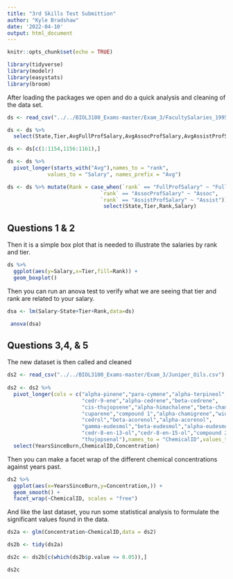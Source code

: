 ```yaml
---
title: "3rd Skills Test Submittion"
author: "Kyle Bradshaw"
date: '2022-04-10'
output: html_document
---
```


```r
knitr::opts_chunk$set(echo = TRUE)
```

```r
library(tidyverse)
library(modelr)
library(easystats)
library(broom)
```
After loading the packages we open and do a quick analysis and cleaning of the data set.
```r
ds <- read_csv("../../BIOL3100_Exams-master/Exam_3/FacultySalaries_1995.csv")

ds <- ds %>% 
  select(State,Tier,AvgFullProfSalary,AvgAssocProfSalary,AvgAssistProfSalary)

ds <- ds[c(1:1154,1156:1161),]

ds <- ds %>% 
  pivot_longer(starts_with("Avg"),names_to = "rank",
             values_to = "Salary", names_prefix = "Avg")

ds <- ds %>% mutate(Rank = case_when(`rank` == "FullProfSalary" ~ "Full",
                              `rank` == "AssocProfSalary" ~ "Assoc",
                              `rank` == "AssistProfSalary" ~ "Assist")) %>% 
                               select(State,Tier,Rank,Salary)
```
## Questions 1 & 2

Then it is a simple box plot that is needed to illustrate the salaries by rank and tier.

```r
ds %>% 
  ggplot(aes(y=Salary,x=Tier,fill=Rank)) +
  geom_boxplot()
```

Then you can run an anova test to verify what we are seeing that tier and rank are related to your salary.

```r
dsa <- lm(Salary~State+Tier+Rank,data=ds)

 anova(dsa)
```

## Questions 3,4, & 5

The new dataset is then called and cleaned

```r
ds2 <- read_csv("../../BIOL3100_Exams-master/Exam_3/Juniper_Oils.csv")
 
ds2 <- ds2 %>% 
  pivot_longer(cols = c("alpha-pinene","para-cymene","alpha-terpineol",
                        "cedr-9-ene","alpha-cedrene","beta-cedrene",
                        "cis-thujopsene","alpha-himachalene","beta-chamigrene",
                        "cuparene","compound 1","alpha-chamigrene","widdrol",
                        "cedrol","beta-acorenol","alpha-acorenol",
                        "gamma-eudesmol","beta-eudesmol","alpha-eudesmol",
                        "cedr-8-en-13-ol","cedr-8-en-15-ol","compound 2",
                        "thujopsenal"),names_to = "ChemicalID",values_to = "Concentration") %>% 
  select(YearsSinceBurn,ChemicalID,Concentration)
```
Then you can make a facet wrap of the different chemical concentrations against years past.
```r
ds2 %>% 
  ggplot(aes(x=YearsSinceBurn,y=Concentration,)) +
  geom_smooth() +
  facet_wrap(~ChemicalID, scales = "free")
```

And like the last dataset, you run some statistical analysis to formulate the significant values found in the data.

```r
ds2a <- glm(Concentration~ChemicalID,data = ds2)

ds2b <- tidy(ds2a)

ds2c <- ds2b[c(which(ds2b$p.value <= 0.05)),]

ds2c
```

